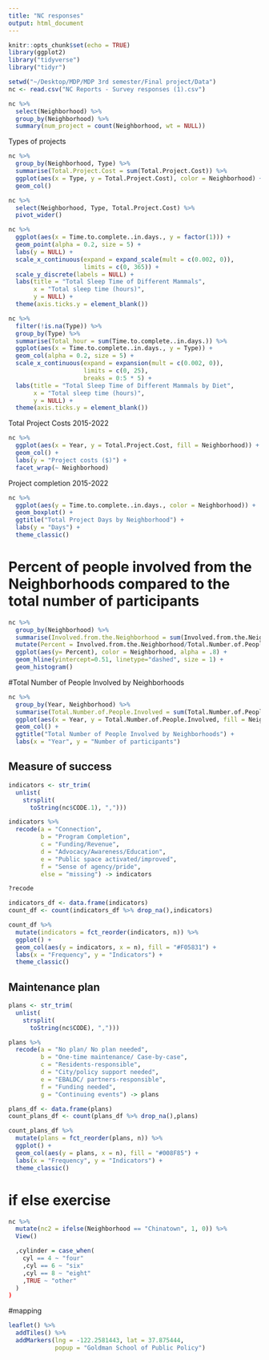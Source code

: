 ```yaml
---
title: "NC responses"
output: html_document
---
```


```r
knitr::opts_chunk$set(echo = TRUE)
library(ggplot2)
library("tidyverse")
library("tidyr")
```
```r
setwd("~/Desktop/MDP/MDP 3rd semester/Final project/Data")
nc <- read.csv("NC Reports - Survey responses (1).csv")
```

```r
nc %>%
  select(Neighborhood) %>%
  group_by(Neighborhood) %>%
  summary(num_project = count(Neighborhood, wt = NULL))
```

Types of projects
```r
nc %>%
  group_by(Neighborhood, Type) %>%
  summarise(Total.Project.Cost = sum(Total.Project.Cost)) %>%
  ggplot(aes(x = Type, y = Total.Project.Cost), color = Neighborhood) +
  geom_col()

nc %>%
  select(Neighborhood, Type, Total.Project.Cost) %>%
  pivot_wider()
```

```r
nc %>%
  ggplot(aes(x = Time.to.complete..in.days., y = factor(1))) +
  geom_point(alpha = 0.2, size = 5) +
  labs(y = NULL) +
  scale_x_continuous(expand = expand_scale(mult = c(0.002, 0)), 
                     limits = c(0, 365)) +
  scale_y_discrete(labels = NULL) +
  labs(title = "Total Sleep Time of Different Mammals",
       x = "Total sleep time (hours)",
       y = NULL) +
  theme(axis.ticks.y = element_blank())

nc %>%
  filter(!is.na(Type)) %>%
  group_by(Type) %>%
  summarise(Total_hour = sum(Time.to.complete..in.days.)) %>%
  ggplot(aes(x = Time.to.complete..in.days., y = Type)) +
  geom_col(alpha = 0.2, size = 5) +
  scale_x_continuous(expand = expansion(mult = c(0.002, 0)), 
                     limits = c(0, 25), 
                     breaks = 0:5 * 5) +  
  labs(title = "Total Sleep Time of Different Mammals by Diet",
       x = "Total sleep time (hours)",
       y = NULL) +
  theme(axis.ticks.y = element_blank())
```



Total Project Costs 2015-2022
```r
nc %>%
  ggplot(aes(x = Year, y = Total.Project.Cost, fill = Neighborhood)) +
  geom_col() +
  labs(y = "Project costs ($)") +
  facet_wrap(~ Neighborhood)
```

Project completion 2015-2022
```r
nc %>%
  ggplot(aes(y = Time.to.complete..in.days., color = Neighborhood)) +
  geom_boxplot() +
  ggtitle("Total Project Days by Neighborhood") +
  labs(y = "Days") +
  theme_classic()
```

# Percent of people involved from the Neighborhoods compared to the total number of participants
```r
nc %>%
  group_by(Neighborhood) %>%
  summarise(Involved.from.the.Neighborhood = sum(Involved.from.the.Neighborhood), Total.Number.of.People.Involved = sum(Total.Number.of.People.Involved)) %>%
  mutate(Percent = Involved.from.the.Neighborhood/Total.Number.of.People.Involved) %>%
  ggplot(aes(y= Percent), color = Neighborhood, alpha = .8) +
  geom_hline(yintercept=0.51, linetype="dashed", size = 1) +
  geom_histogram()
```

#Total Number of People Involved by Neighborhoods
```r
nc %>%
  group_by(Year, Neighborhood) %>%
  summarise(Total.Number.of.People.Involved = sum(Total.Number.of.People.Involved)) %>%
  ggplot(aes(x = Year, y = Total.Number.of.People.Involved, fill = Neighborhood)) +
  geom_col() +
  ggtitle("Total Number of People Involved by Neighborhoods") +
  labs(x = "Year", y = "Number of participants")
```

## Measure of success
```r
indicators <- str_trim(
  unlist(
    strsplit(
      toString(nc$CODE.1), ",")))

indicators %>% 
  recode(a = "Connection", 
         b = "Program Completion",
         c = "Funding/Revenue",
         d = "Advocacy/Awareness/Education",
         e = "Public space activated/improved",
         f = "Sense of agency/pride",
         else = "missing") -> indicators

?recode

indicators_df <- data.frame(indicators)
count_df <- count(indicators_df %>% drop_na(),indicators)

count_df %>%
  mutate(indicators = fct_reorder(indicators, n)) %>%
  ggplot() +
  geom_col(aes(y = indicators, x = n), fill = "#F05831") +
  labs(x = "Frequency", y = "Indicators") +
  theme_classic()
```


## Maintenance plan
```r
plans <- str_trim(
  unlist(
    strsplit(
      toString(nc$CODE), ",")))

plans %>% 
  recode(a = "No plan/ No plan needed", 
         b = "One-time maintenance/ Case-by-case",
         c = "Residents-responsible",
         d = "City/policy support needed",
         e = "EBALDC/ partners-responsible",
         f = "Funding needed",
         g = "Continuing events") -> plans

plans_df <- data.frame(plans)
count_plans_df <- count(plans_df %>% drop_na(),plans)

count_plans_df %>%
  mutate(plans = fct_reorder(plans, n)) %>%
  ggplot() +
  geom_col(aes(y = plans, x = n), fill = "#008F85") +
  labs(x = "Frequency", y = "Indicators") +
  theme_classic()
```


# if else exercise
```r
nc %>% 
  mutate(nc2 = ifelse(Neighborhood == "Chinatown", 1, 0)) %>% 
  View()

  ,cylinder = case_when(
    cyl == 4 ~ "four"
    ,cyl == 6 ~ "six"
    ,cyl == 8 ~ "eight"
    ,TRUE ~ "other"
  )
)
```

#mapping
```r
leaflet() %>%
  addTiles() %>%
  addMarkers(lng = -122.2581443, lat = 37.875444,
             popup = "Goldman School of Public Policy")
```



